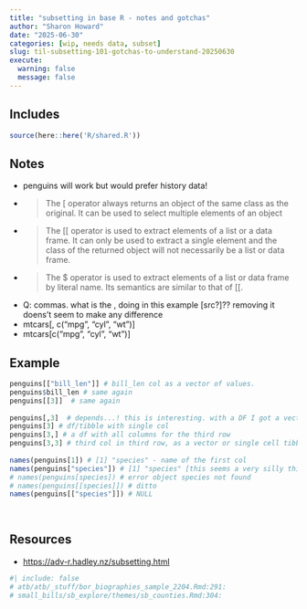```yaml
---
title: "subsetting in base R - notes and gotchas"
author: "Sharon Howard"
date: "2025-06-30"
categories: [wip, needs data, subset]
slug: til-subsetting-101-gotchas-to-understand-20250630
execute:
  warning: false
  message: false
---
```


## Includes

```r
source(here::here('R/shared.R'))
```

## Notes

-  penguins will work but would prefer history data! 
-  > The [ operator always returns an object of the same class as the original. It can be used to select multiple elements of an object 
-  > The [[ operator is used to extract elements of a list or a data frame. It can only be used to extract a single element and the class of the returned object will not necessarily be a list or data frame. 
-  > The $ operator is used to extract elements of a list or data frame by literal name. Its semantics are similar to that of [[. 
 
-  Q: commas. what is the , doing in this example [src?]?? removing it doens't seem to make any difference 
-  mtcars[, c("mpg", "cyl", "wt")]  
-  mtcars[c("mpg", "cyl", "wt")] 
 




## Example

```r
penguins[["bill_len"]] # bill_len col as a vector of values. 
penguins$bill_len # same again  
penguins[[3]]  # same again 
 
penguins[,3]  # depends...! this is interesting. with a DF I got a vector of values again, but after changing to a tibble it's a tibble with single column.  
penguins[3] # df/tibble with single col  
penguins[3,] # a df with all columns for the third row 
penguins[3,3] # third col in third row, as a vector or single cell tibble 
 
names(penguins[1]) # [1] "species" - name of the first col  
names(penguins["species"]) # [1] "species" [this seems a very silly thing to do...?] 
# names(penguins[species]) # error object species not found 
# names(penguins[[species]]) # ditto 
names(penguins[["species"]]) # NULL 
 
 

```


## Resources

* [https://adv-r.hadley.nz/subsetting.html](https://adv-r.hadley.nz/subsetting.html)

```r
#| include: false
# atb/atb/_stuff/bor_biographies_sample_2204.Rmd:291:  
# small_bills/sb_explore/themes/sb_counties.Rmd:304:  
 

```
